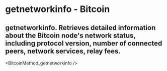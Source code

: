 # getnetworkinfo - Bitcoin

## getnetworkinfo. Retrieves detailed information about the Bitcoin node's network status, including protocol version, number of connected peers, network services, relay fees.

<BitcoinMethod_getnetworkinfo />
